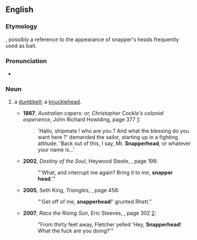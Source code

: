 ==English==

===Etymology===
{{compound|en|snapper|head}}, possibly a reference to the appearance of snapper's heads frequently used as bait.

===Pronunciation===
* {{audio|En-au-snapperhead.ogg|Audio (AU)|lang=en}}

===Noun===
{{en-noun}}

# {{lb|en|slang}} a [[dumbbell]]; a [[knucklehead]].
#* '''1867''', ''Australian capers: or, Christopher Cockle's colonial experience'', John Richard Howlding, page 377 [http://books.google.com/books?id=CMsBAAAAQAAJ]:
#*: 'Hallo, shipmate ! who are you ? And what the blessing do you want here ?' demanded the sailor, starting up in a fighting attitude. 'Back out of this, I say, Mr. '''Snapperhead''', or whatever your name is...'
#* '''2002''', ''Destiny of the Soul'', Heywood Steele, {{ISBN|0595215947}}, page 198:
#*: "'What, and interrupt me again? Bring it to me, '''snapper head'''.'"
#* '''2005''', Seth King, ''Triangles'', {{ISBN|1413471714}}, page 456:
#*: "'Get off of me, '''snapperhead'''!' grunted Rhett."
#* '''2007''', ''Race the Rising Sun'', Eric Steeves, {{ISBN|158832172X}}, page 302 [http://books.google.com/books?id=qGDX7wnPaZAC]:
#*: "From thirty feet away, Fletcher yelled 'Hey, '''Snapperhead'''! What the fuck are you doing?'"